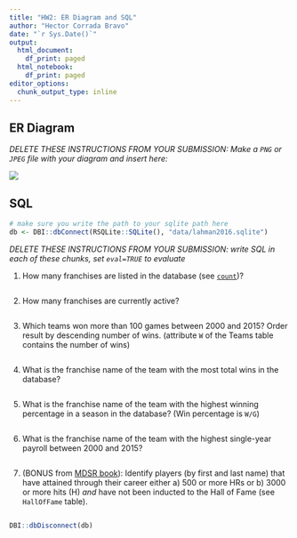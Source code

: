 ```yaml
---
title: "HW2: ER Diagram and SQL"
author: "Hector Corrada Bravo"
date: "`r Sys.Date()`"
output:
  html_document:
    df_print: paged
  html_notebook:
    df_print: paged
editor_options:
  chunk_output_type: inline
---
```


## ER Diagram

_DELETE THESE INSTRUCTIONS FROM YOUR SUBMISSION: Make a `PNG` or `JPEG` file with your diagram and insert here:_

![](/Users/hcorrada/tmp/er.png)

## SQL

```r
# make sure you write the path to your sqlite path here
db <- DBI::dbConnect(RSQLite::SQLite(), "data/lahman2016.sqlite")
```

_DELETE THESE INSTRUCTIONS FROM YOUR SUBMISSION: write SQL in each of these chunks, set `eval=TRUE` to evaluate_

1) How many franchises are listed in the database (see [`count`](https://sqlite.org/lang_aggfunc.html#count))?

```sql
```

2) How many franchises are currently active?

```sql
```

3) Which teams won more than 100 games between 2000 and 2015? Order result by descending number of wins. (attribute `W` of the Teams table contains the number of wins)

```sql
```


4) What is the franchise name of the team with the most total wins in the database?

```sql
```

5) What is the franchise name of the team with the highest winning percentage in a season in the database? (Win percentage is `W/G`)

```sql
```

6) What is the franchise name of the team with the highest single-year payroll between 2000 and 2015?

```sql
```

7) (BONUS from [MDSR book](https://mdsr-book.github.io/)): Identify players (by first and last name) that have attained through their career either a) 500 or more HRs or b) 3000 or more hits (H) _and_ have not been inducted to the Hall of Fame (see `HallOfFame` table).

```sql
```

```r
DBI::dbDisconnect(db)
```
